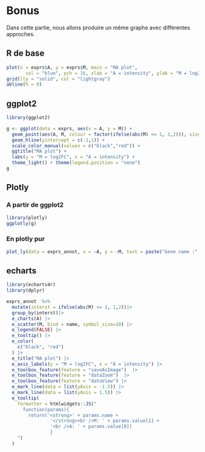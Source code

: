 # Bonus

Dans cette partie, nous allons produire un même graphe avec différentes approches.

## R de base

```r
plot(x = exprs$A, y = exprs$M, main = "MA plot",
       col = "blue", pch = 16, xlab = "A = intensity", ylab = "M = log2FC")
grid(lty = "solid", col = "lightgray")
abline(h = 0)
```

## ggplot2

```r
library(ggplot2)

g <- ggplot(data = exprs, aes(x = A, y = M)) +
  geom_point(aes(A, M, colour = factor(ifelse(abs(M) <= 1, 1,2))), size = 0.8) + 
  geom_hline(yintercept = c(-1,1)) +
  scale_color_manual(values = c("black","red")) +
  ggtitle("MA plot") + 
  labs(y = "M = log2FC", x = "A = intensity") + 
  theme_light() + theme(legend.position = "none")
g

```

## Plotly 
### A partir de ggplot2

```r
library(plotly)
ggplotly(g)
```

### En plotly pur

```r
plot_ly(data = exprs_annot, x = ~A, y = ~M, text = paste("Gene name :", exprs_annot$name), type = 'scatter', mode = 'markers')
```


## echarts 

```r
library(echarts4r)
library(dplyr)

exprs_annot  %>%
  mutate(interst = ifelse(abs(M) <= 1, 1,2))|> 
  group_by(interst)|>          
  e_charts(A) |> 
  e_scatter(M, bind = name, symbol_size=10) |> 
  e_legend(FALSE) |>
  e_tooltip() |>
  e_color(
    c("black", "red")
  ) |>
  e_title("MA plot") |>
  e_axis_labels(y = "M = log2FC", x = "A = intensity") |>
  e_toolbox_feature(feature = "saveAsImage")  |>
  e_toolbox_feature(feature = "dataZoom")  |>
  e_toolbox_feature(feature = "dataView") |> 
  e_mark_line(data = list(yAxis = -1.5)) |>
  e_mark_line(data = list(yAxis = 1.5)) |> 
  e_tooltip(
    formatter = htmlwidgets::JS("
      function(params){
        return('<strong>' + params.name + 
                '</strong><br />M: ' + params.value[1] + 
                '<br />A: ' + params.value[0]) 
                }
    ")
  )
  

```

